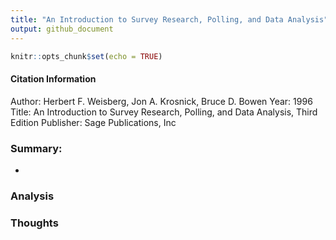 ```yaml
---
title: "An Introduction to Survey Research, Polling, and Data Analysis"
output: github_document
---
```


```r
knitr::opts_chunk$set(echo = TRUE)
```

#### Citation Information
Author: Herbert F. Weisberg, Jon A. Krosnick, Bruce D. Bowen
Year: 1996
Title: An Introduction to Survey Research, Polling, and Data Analysis, Third Edition
Publisher: Sage Publications, Inc


### Summary:
* 

### Analysis


### Thoughts